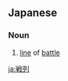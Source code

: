 ==Japanese==
{{ja-kanjitab|せん|れつ|yomi=o}}

===Noun===
{{ja-noun|せんれつ|kyu=戰列}}

# [[line]] of [[battle]]

[[ja:戦列]]